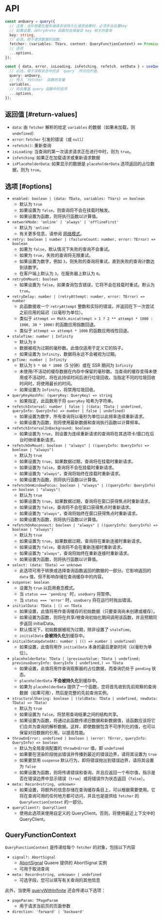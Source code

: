 # API

```ts
const anQuery = query({
  // 注意：当你想要在服务端请求或持久化请求结果时，必须手动设置key
  // 如果设置，dehrydrate 函数将会保留该 key 相关的查询
  key: string,
  // 必选，用于请求数据的函数。
  fetcher: (variables: TVars, context: QueryFunctionContext) => Promise<TData>,
  // 选项
  ...options,
});
```

```ts
const { data, error, isLoading, isFetching, refetch, setData } = useQuery({
  // 必选，用于读取状态中的该 `query` 所对应的值。
  query: anQuery,
  // 传入 `fetcher` 函数的变量
  variables,
  // 将会覆盖 query 函数中的选项
  ...options,
});
```

## 返回值 [#return-values]

- `data`: 由 `fetcher` 解析的给定 `variables` 的数据（如果未加载，则 `undefined`）
- `error`: `fetcher` 引发的错误（或 `null`）
- `refetch()`: 重新查询
- `isLoading`: 当查询的第一次请求请求正在进行中时，则为 `true`。
- `isFetching`: 如果正在加载请求或重新请求数据
- `isPlaceholderData`: 如果显示的数据是 `placeholderData` 选项返回的占位数据，则为 `true`。

## 选项 [#options]

- `enabled: boolean | (data: TData, variables: TVars) => boolean`
  - 默认为 `true`
  - 如果设置为 `false`，则查询将不会在挂载时触发。
  - 如果设置为函数，则将执行函数以计算值。
- `networkMode: 'online' | 'always' | 'offlineFirst'`
  - 默认为 `'online'`
  - 有关更多信息，请参阅 [网络模式](../guides/network-mode)。
- `retry: boolean | number | (failureCount: number, error: TError) => boolean`
  - 如果为 `false`，默认情况下失败的查询不会重试。
  - 如果为 `true`，失败的查询将无限重试。
  - 如果设置为数字，例如 `3`，则失败的查询将重试，直到失败的查询计数达到该数字。
  - 在客户端上默认为 `3`，在服务器上默认为 `0`。
- `retryOnMount: boolean`
  - 如果设置为 `false`，如果查询包含错误，它将不会在挂载时重试。默认为 `true`。
- `retryDelay: number | (retryAttempt: number, error: TError) => number`
  - 此函数接收一个 `retryAttempt` 整数和实际的错误，并返回在下一次尝试之前应用的延迟（以毫秒为单位）。
  - 类似于 `attempt => Math.min(attempt > 1 ? 2 ** attempt * 1000 : 1000, 30 * 1000)` 的函数应用指数回退。
  - 类似于 `attempt => attempt * 1000` 的函数应用线性回退。
- `staleTime: number | Infinity`
  - 默认为 `0`
  - 数据被视为过期的毫秒数。此值仅适用于定义它的钩子。
  - 如果设置为 `Infinity`，数据将永远不会被视为过期。
- `gcTime: number | Infinity`
  - 默认为 `5 * 60 * 1000`（5 分钟）或在 SSR 期间为 `Infinity`
  - 未使用/不活动的缓存数据在内存中保留的毫秒数。当查询的缓存变得未使用或不活动时，将在此持续时间后进行垃圾回收。当指定不同的垃圾回收时间时，将使用最长的时间。
  - 如果设置为 `Infinity`，将禁用垃圾回收。
- `queryKeyHashFn: (queryKey: QueryKey) => string`
  - 如果指定，此函数用于将 `queryKey` 哈希为字符串。
- `refetchInterval: number | false | ((data: TData | undefined, queryInfo: QueryInfo) => number | false | undefined)`
  - 如果设置为数字，所有查询将以毫秒为单位以此频率连续重新请求。
  - 如果设置为函数，则将使用最新数据和查询执行函数以计算频率。
- `refetchIntervalInBackground: boolean`
  - 如果设置为 `true`，则设置为连续重新请求的查询将在其选项卡/窗口在后台时继续重新请求。
- `refetchOnMount: boolean | "always" | ((queryInfo: QueryInfo) => boolean | "always")`
  - 默认为 `true`
  - 如果设置为 `true`，如果数据过期，查询将在挂载时重新请求。
  - 如果设置为 `false`，查询将不会在挂载时重新请求。
  - 如果设置为 `"always"`，查询将始终在挂载时重新请求。
  - 如果设置为函数，则将执行函数以计算值。
- `refetchOnWindowFocus: boolean | "always" | ((queryInfo: QueryInfo) => boolean | "always")`
  - 默认为 `true`
  - 如果设置为 `true`，如果数据过期，查询将在窗口获得焦点时重新请求。
  - 如果设置为 `false`，查询将不会在窗口获得焦点时重新请求。
  - 如果设置为 `"always"`，查询将始终在窗口获得焦点时重新请求。
  - 如果设置为函数，则将执行函数以计算值。
- `refetchOnReconnect: boolean | "always" | ((queryInfo: QueryInfo) => boolean | "always")`
  - 默认为 `true`
  - 如果设置为 `true`，如果数据过期，查询将在重新连接时重新请求。
  - 如果设置为 `false`，查询将不会在重新连接时重新请求。
  - 如果设置为 `"always"`，查询将始终在重新连接时重新请求。
  - 如果设置为函数，则将执行函数以计算值。
- `select: (data: TData) => unknown`
  - 此选项可用于转换或选择查询函数返回的数据的一部分。它影响返回的 `data` 值，但不影响存储在查询缓存中的内容。
- `suspense: boolean`
  - 设置为 `true` 以启用悬念模式。
  - 当 `status === 'pending'` 时，`useQuery` 将暂停。
  - 当 `status === 'error'` 时，`useQuery` 将在运行时抛出错误。
- `initialData: TData | () => TData`
  - 如果设置，此值将用作查询缓存的初始数据（只要查询尚未创建或缓存）。
  - 如果设置为函数，则将在共享/根查询初始化期间调用该函数，并且预期同步返回 initialData。
  - 默认情况下，初始数据被视为过期，除非设置了 `staleTime`。
  - `initialData` **会被持久化**到缓存中。
- `initialDataUpdatedAt: number | (() => number | undefined)`
  - 如果设置，此值将用作 `initialData` 本身的最后更新时间（以毫秒为单位）。
- `placeholderData: TData | (previousValue: TData | undefined; previousQueryInfo: QueryInfo | undefined,) => TData`
  - 如果设置，此值将用作查询观察器的占位数据，而查询仍处于 `pending` 状态。
  - `placeholderData` **不会被持久化**到缓存中。
  - 如果为 `placeholderData` 提供了一个函数，您将首先收到先前观察的查询数据（如果可用），然后是完整的先前查询实例。
- `structuralSharing: boolean | ((oldData: TData | undefined, newData: TData) => TData)`
  - 默认为 `true`
  - 如果设置为 `false`，将禁用查询结果之间的结构共享。
  - 如果设置为函数，将通过此函数传递旧数据和新数据值，该函数应该将它们合并为查询的解析数据。这样，即使数据包含不可序列化的值，也可以保留对旧数据的引用，以提高性能。
- `throwOnError: undefined | boolean | (error: TError, queryInfo: QueryInfo) => boolean`
  - 默认为全局查询配置的 `throwOnError` 值，即 `undefined`
  - 如果要在渲染阶段抛出错误并传播到最近的错误边界，请将其设置为 `true`
  - 如果要禁用 `suspense` 默认行为，即将错误抛出到错误边界，请将其设置为 `false`
  - 如果设置为函数，则将传递错误和查询，并且应返回一个布尔值，指示是否在错误边界中显示错误（`true`）或将错误作为状态返回（`false`）。
- `meta: Record<string, unknown>`
  - 如果设置，将额外的信息存储在查询缓存条目上，可以根据需要使用。它将在查询可用的任何地方都可访问，并且也是提供给 `fetcher` 的 `QueryFunctionContext` 的一部分。
- `queryClient?: QueryClient`
  - 使用此选项来使用自定义的 QueryClient。否则，将使用最近上下文中的 QueryClient。

## QueryFunctionContext

`QueryFunctionContext` 是传递给每个 `fetcher` 的对象，包括以下内容

- `signal?: AbortSignal`
  - [AbortSignal](https://developer.mozilla.org/en-US/docs/Web/API/AbortSignal) Quaere 提供的 AbortSignal 实例
  - 可用于取消查询
- `meta: Record<string, unknown> | undefined`
  - 可选字段，您可以填写有关查询的其他信息

此外，当使用 [queryWithInfinite](docs/infinite) 还会传递以下选项：

- `pageParam: TPageParam`
  - 用于请求当前页的页面参数
- `direction: 'forward' | 'backward'`
